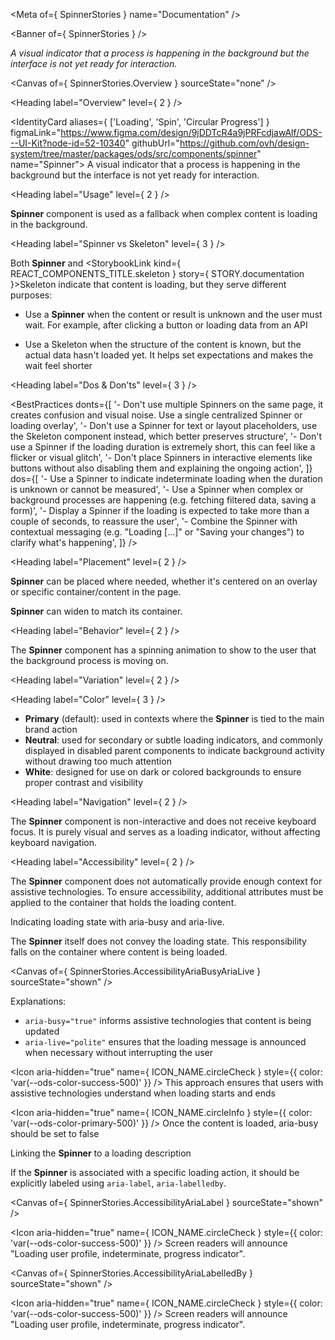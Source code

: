 
<Meta of={ SpinnerStories } name="Documentation" />

<Banner of={ SpinnerStories } />

_A visual indicator that a process is happening in the background but the interface is not yet ready for interaction._

<Canvas of={ SpinnerStories.Overview } sourceState="none" />

<Heading label="Overview" level={ 2 } />

<IdentityCard aliases={ ['Loading', 'Spin', 'Circular Progress'] }
              figmaLink="https://www.figma.com/design/9jDDTcR4a9jPRFcdjawAlf/ODS---UI-Kit?node-id=52-10340"
              githubUrl="https://github.com/ovh/design-system/tree/master/packages/ods/src/components/spinner"
              name="Spinner">
  A visual indicator that a process is happening in the background but the interface is not yet ready for
  interaction.
</IdentityCard>

<Heading label="Usage" level={ 2 } />

**Spinner** component is used as a fallback when complex content is loading in the background.

<Heading label="Spinner vs Skeleton" level={ 3 } />

Both **Spinner** and <StorybookLink kind={ REACT_COMPONENTS_TITLE.skeleton } story={ STORY.documentation }>Skeleton</StorybookLink> indicate that content is loading, but they serve different purposes:

* Use a **Spinner** when the content or result is unknown and the user must wait. For example, after clicking a button or loading data from an API

* Use a Skeleton when the structure of the content is known, but the actual data hasn't loaded yet. It helps set expectations and makes the wait feel shorter

<Heading label="Dos & Don'ts" level={ 3 } />

<BestPractices
  donts={[
    '- Don\'t use multiple Spinners on the same page, it creates confusion and visual noise. Use a single centralized Spinner or loading overlay',
    '- Don\'t use a Spinner for text or layout placeholders, use the Skeleton component instead, which better preserves structure',
    '- Don\'t use a Spinner if the loading duration is extremely short, this can feel like a flicker or visual glitch',
    '- Don\'t place Spinners in interactive elements like buttons without also disabling them and explaining the ongoing action',
  ]}
  dos={[
    '- Use a Spinner to indicate indeterminate loading when the duration is unknown or cannot be measured',
    '- Use a Spinner when complex or background processes are happening (e.g. fetching filtered data, saving a form)',
    '- Display a Spinner if the loading is expected to take more than a couple of seconds, to reassure the user',
    '- Combine the Spinner with contextual messaging (e.g. "Loading [...]" or "Saving your changes") to clarify what\'s happening',
  ]}
/>

<Heading label="Placement" level={ 2 } />

**Spinner** can be placed where needed, whether it's centered on an overlay or specific container/content in the page.

**Spinner** can widen to match its container.

<Heading label="Behavior" level={ 2 } />

The **Spinner** component has a spinning animation to show to the user that the background process is moving on.

<Heading label="Variation" level={ 2 } />

<Heading label="Color" level={ 3 } />

* **Primary** (default): used in contexts where the **Spinner** is tied to the main brand action
* **Neutral**: used for secondary or subtle loading indicators, and commonly displayed in disabled parent components to indicate background activity without drawing too much attention
* **White**: designed for use on dark or colored backgrounds to ensure proper contrast and visibility

<Heading label="Navigation" level={ 2 } />

The **Spinner** component is non-interactive and does not receive keyboard focus. It is purely visual and serves as a loading indicator, without affecting keyboard navigation.

<Heading label="Accessibility" level={ 2 } />

The **Spinner** component does not automatically provide enough context for assistive technologies. To ensure accessibility, additional attributes must be applied to the container that holds the loading content.

Indicating loading state with <ExternalLink href="https://developer.mozilla.org/en-US/docs/Web/Accessibility/ARIA/Reference/Attributes/aria-busy">aria-busy</ExternalLink> and <ExternalLink href="https://developer.mozilla.org/en-US/docs/Web/Accessibility/ARIA/Reference/Attributes/aria-live">aria-live</ExternalLink>.

The **Spinner** itself does not convey the loading state. This responsibility falls on the container where content is being loaded.

<Canvas of={ SpinnerStories.AccessibilityAriaBusyAriaLive } sourceState="shown" />

Explanations:
- `aria-busy="true"` informs assistive technologies that content is being updated
- `aria-live="polite"` ensures that the loading message is announced when necessary without interrupting the user

<Icon aria-hidden="true"
      name={ ICON_NAME.circleCheck }
      style={{ color: 'var(--ods-color-success-500)' }} /> This approach ensures that users with assistive technologies understand when loading starts and ends

<Icon aria-hidden="true"
      name={ ICON_NAME.circleInfo }
      style={{ color: 'var(--ods-color-primary-500)' }} /> Once the content is loaded, aria-busy should be set to false

Linking the **Spinner** to a loading description

If the **Spinner** is associated with a specific loading action, it should be explicitly labeled using `aria-label`, `aria-labelledby`.

<Canvas of={ SpinnerStories.AccessibilityAriaLabel } sourceState="shown" />

<Icon aria-hidden="true"
      name={ ICON_NAME.circleCheck }
      style={{ color: 'var(--ods-color-success-500)' }} /> Screen readers will announce "Loading user profile, indeterminate, progress indicator".

<Canvas of={ SpinnerStories.AccessibilityAriaLabelledBy } sourceState="shown" />

<Icon aria-hidden="true"
      name={ ICON_NAME.circleCheck }
      style={{ color: 'var(--ods-color-success-500)' }} /> Screen readers will announce "Loading user profile, indeterminate, progress indicator".
